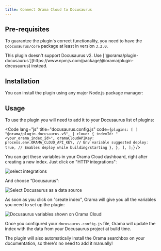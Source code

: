 ```yaml
---
title: Connect Orama Cloud to Docusaurus
---
```



## Pre-requisites

To guarantee the plugin's correct functionality, you need to have the `@docusaurus/core` package at least in version `3.2.0`.

<Aside type="caution">
This plugin doesn't support Docusaurus v2. Use [`@orama/plugin-docusaurus`](https://www.npmjs.com/package/@orama/plugin-docusaurus) instead.
</Aside>

## Installation

You can install the plugin using any major Node.js package manager:

<Install pkg="@orama/plugin-docusaurus-v3" />

## Usage

To use the plugin you will need to add it to your Docusaurus list of plugins:

<Code lang="js" title="docusaurus.config.js" code={`
plugins: [
  [
    "@orama/plugin-docusaurus-v3",
    {
      cloud: {
        indexId: "<your_orama_index_id>",
        oramaCloudAPIKey: process.env.ORAMA_CLOUD_API_KEY, // Env variable suggested
        deploy: true, // Enables deploy while building/starting
      },
    },
  ],
];
`} />

You can get these variables in your Orama Cloud dashboard, right after creating a new index. Just click on "HTTP integrations":

<img
  src='/cloud/guides/docusaurus/empty.png'
  alt='select integrations'
/>

And choose "Docusaurus":

<img
  src='/cloud/guides/docusaurus/choose-docusaurus.png'
  alt='Select Docusaurus as a data source'
/>

As soon as you click on "create index", Orama will give you all the variables you need to set up the plugin: 

<img
  src='/cloud/guides/docusaurus/env-variables.png'
  alt="Docusaurus variables shown on Orama Cloud"
/>

Once you configured your `docusaurus.config.js` file, Orama will update the index with the data from your Docusaurus project at build time.

The plugin will also automatically install the Orama searchbox on your documentation, so there's no need to add it manually!
